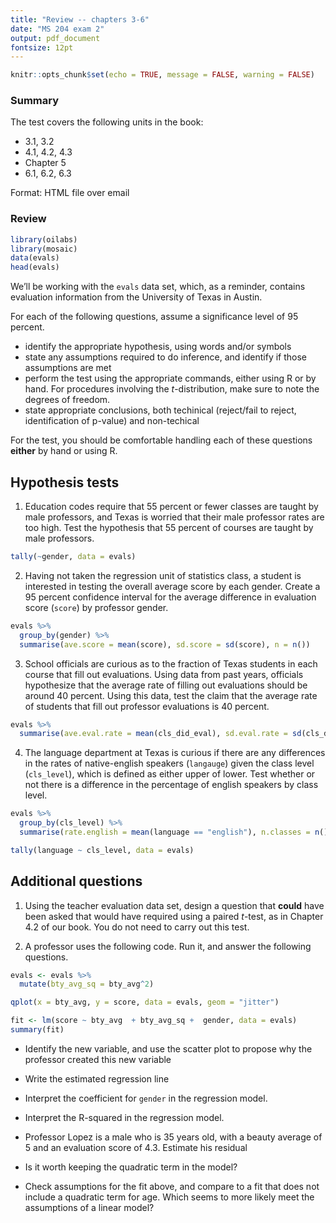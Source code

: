 ```yaml
---
title: "Review -- chapters 3-6"
date: "MS 204 exam 2"
output: pdf_document
fontsize: 12pt 
---
```


```r
knitr::opts_chunk$set(echo = TRUE, message = FALSE, warning = FALSE)
```



### Summary

The test covers the following units in the book:

- 3.1, 3.2
- 4.1, 4.2, 4.3
- Chapter 5
- 6.1, 6.2, 6.3

Format: HTML file over email 

### Review

```r
library(oilabs)
library(mosaic)
data(evals)
head(evals)
```

We'll be working with the `evals` data set, which, as a reminder, contains evaluation information from the University of Texas in Austin. 

For each of the following questions, assume a significance level of 95 percent.

- identify the appropriate hypothesis, using words and/or symbols
- state any assumptions required to do inference, and identify if those assumptions are met
- perform the test using the appropriate commands, either using R or by hand. For procedures involving the $t$-distribution, make sure to note the degrees of freedom. 
- state appropriate conclusions, both techinical (reject/fail to reject, identification of p-value) and non-techical

For the test, you should be comfortable handling each of these questions **either** by hand or using R. 

## Hypothesis tests

1. Education codes require that 55 percent or fewer classes are taught by male professors, and Texas is worried that their male professor rates are too high. Test the hypothesis that 55 percent of courses are taught by male professors. 

```r
tally(~gender, data = evals)
```

2. Having not taken the regression unit of statistics class, a student is interested in testing the overall average score by each gender. Create a 95 percent confidence interval for the average difference in evaluation score (`score`) by professor gender. 
```r
evals %>% 
  group_by(gender) %>% 
  summarise(ave.score = mean(score), sd.score = sd(score), n = n())
```

3. School officials are curious as to the fraction of Texas students in each course that fill out evaluations. Using data from past years, officials hypothesize that the average rate of filling out evaluations should be around 40 percent. Using this data, test the claim that the average rate of students that fill out professor evaluations is 40 percent. 

```r
evals %>% 
  summarise(ave.eval.rate = mean(cls_did_eval), sd.eval.rate = sd(cls_did_eval), n = n())
```

4. The language department at Texas is curious if there are any differences in the rates of native-english speakers (`langauge`) given the class level (`cls_level`), which is defined as either upper of lower. Test whether or not there is a difference in the percentage of english speakers by class level. 

```r
evals %>% 
  group_by(cls_level) %>% 
  summarise(rate.english = mean(language == "english"), n.classes = n())

tally(language ~ cls_level, data = evals)
```


## Additional questions

1. Using the teacher evaluation data set, design a question that **could** have been asked that would have required using a paired $t$-test, as in Chapter 4.2 of our book. You do not need to carry out this test. 

2. A professor uses the following code. Run it, and answer the following questions. 

```r
evals <- evals %>% 
  mutate(bty_avg_sq = bty_avg^2)

qplot(x = bty_avg, y = score, data = evals, geom = "jitter")

fit <- lm(score ~ bty_avg  + bty_avg_sq +  gender, data = evals)
summary(fit)

```

- Identify the new variable, and use the scatter plot to propose why the professor created this new variable

- Write the estimated regression line

- Interpret the coefficient for `gender` in the regression model. 

- Interpret the R-squared in the regression model.

- Professor Lopez is a male who is 35 years old, with a beauty average of 5 and an evaluation score of 4.3. Estimate his residual

- Is it worth keeping the quadratic term in the model?

- Check assumptions for the fit above, and compare to a fit that does not include a quadratic term for age. Which seems to more likely meet the assumptions of a linear model?
